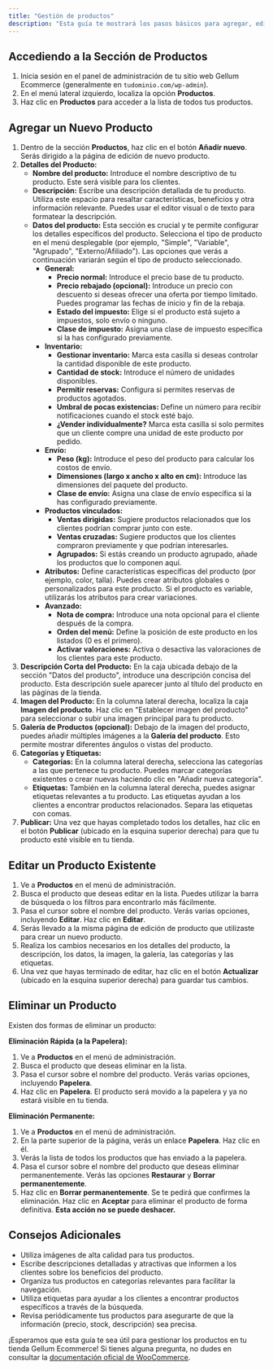 ```yaml
---
title: "Gestión de productos"
description: "Esta guía te mostrará los pasos básicos para agregar, editar y eliminar productos en tu tienda Gellum Ecommerce, que utiliza la plataforma WooCommerce."
---
```


## Accediendo a la Sección de Productos

1. Inicia sesión en el panel de administración de tu sitio web Gellum Ecommerce (generalmente en `tudominio.com/wp-admin`).
2. En el menú lateral izquierdo, localiza la opción **Productos**.
3. Haz clic en **Productos** para acceder a la lista de todos tus productos.

## Agregar un Nuevo Producto

1. Dentro de la sección **Productos**, haz clic en el botón **Añadir nuevo**. Serás dirigido a la página de edición de nuevo producto.
2. **Detalles del Producto:**
   - **Nombre del producto:** Introduce el nombre descriptivo de tu producto. Este será visible para los clientes.
   - **Descripción:** Escribe una descripción detallada de tu producto. Utiliza este espacio para resaltar características, beneficios y otra información relevante. Puedes usar el editor visual o de texto para formatear la descripción.
   - **Datos del producto:** Esta sección es crucial y te permite configurar los detalles específicos del producto. Selecciona el tipo de producto en el menú desplegable (por ejemplo, "Simple", "Variable", "Agrupado", "Externo/Afiliado"). Las opciones que verás a continuación variarán según el tipo de producto seleccionado.
     - **General:**
       - **Precio normal:** Introduce el precio base de tu producto.
       - **Precio rebajado (opcional):** Introduce un precio con descuento si deseas ofrecer una oferta por tiempo limitado. Puedes programar las fechas de inicio y fin de la rebaja.
       - **Estado del impuesto:** Elige si el producto está sujeto a impuestos, solo envío o ninguno.
       - **Clase de impuesto:** Asigna una clase de impuesto específica si la has configurado previamente.
     - **Inventario:**
       - **Gestionar inventario:** Marca esta casilla si deseas controlar la cantidad disponible de este producto.
       - **Cantidad de stock:** Introduce el número de unidades disponibles.
       - **Permitir reservas:** Configura si permites reservas de productos agotados.
       - **Umbral de pocas existencias:** Define un número para recibir notificaciones cuando el stock esté bajo.
       - **¿Vender individualmente?** Marca esta casilla si solo permites que un cliente compre una unidad de este producto por pedido.
     - **Envío:**
       - **Peso (kg):** Introduce el peso del producto para calcular los costos de envío.
       - **Dimensiones (largo x ancho x alto en cm):** Introduce las dimensiones del paquete del producto.
       - **Clase de envío:** Asigna una clase de envío específica si la has configurado previamente.
     - **Productos vinculados:**
       - **Ventas dirigidas:** Sugiere productos relacionados que los clientes podrían comprar junto con este.
       - **Ventas cruzadas:** Sugiere productos que los clientes compraron previamente y que podrían interesarles.
       - **Agrupados:** Si estás creando un producto agrupado, añade los productos que lo componen aquí.
     - **Atributos:** Define características específicas del producto (por ejemplo, color, talla). Puedes crear atributos globales o personalizados para este producto. Si el producto es variable, utilizarás los atributos para crear variaciones.
     - **Avanzado:**
       - **Nota de compra:** Introduce una nota opcional para el cliente después de la compra.
       - **Orden del menú:** Define la posición de este producto en los listados (0 es el primero).
       - **Activar valoraciones:** Activa o desactiva las valoraciones de los clientes para este producto.
3. **Descripción Corta del Producto:** En la caja ubicada debajo de la sección "Datos del producto", introduce una descripción concisa del producto. Esta descripción suele aparecer junto al título del producto en las páginas de la tienda.
4. **Imagen del Producto:** En la columna lateral derecha, localiza la caja **Imagen del producto**. Haz clic en "Establecer imagen del producto" para seleccionar o subir una imagen principal para tu producto.
5. **Galería de Productos (opcional):** Debajo de la imagen del producto, puedes añadir múltiples imágenes a la **Galería del producto**. Esto permite mostrar diferentes ángulos o vistas del producto.
6. **Categorías y Etiquetas:**
   - **Categorías:** En la columna lateral derecha, selecciona las categorías a las que pertenece tu producto. Puedes marcar categorías existentes o crear nuevas haciendo clic en "Añadir nueva categoría".
   - **Etiquetas:** También en la columna lateral derecha, puedes asignar etiquetas relevantes a tu producto. Las etiquetas ayudan a los clientes a encontrar productos relacionados. Separa las etiquetas con comas.
7. **Publicar:** Una vez que hayas completado todos los detalles, haz clic en el botón **Publicar** (ubicado en la esquina superior derecha) para que tu producto esté visible en tu tienda.

## Editar un Producto Existente

1. Ve a **Productos** en el menú de administración.
2. Busca el producto que deseas editar en la lista. Puedes utilizar la barra de búsqueda o los filtros para encontrarlo más fácilmente.
3. Pasa el cursor sobre el nombre del producto. Verás varias opciones, incluyendo **Editar**. Haz clic en **Editar**.
4. Serás llevado a la misma página de edición de producto que utilizaste para crear un nuevo producto.
5. Realiza los cambios necesarios en los detalles del producto, la descripción, los datos, la imagen, la galería, las categorías y las etiquetas.
6. Una vez que hayas terminado de editar, haz clic en el botón **Actualizar** (ubicado en la esquina superior derecha) para guardar tus cambios.

## Eliminar un Producto

Existen dos formas de eliminar un producto:

**Eliminación Rápida (a la Papelera):**

1. Ve a **Productos** en el menú de administración.
2. Busca el producto que deseas eliminar en la lista.
3. Pasa el cursor sobre el nombre del producto. Verás varias opciones, incluyendo **Papelera**.
4. Haz clic en **Papelera**. El producto será movido a la papelera y ya no estará visible en tu tienda.

**Eliminación Permanente:**

1. Ve a **Productos** en el menú de administración.
2. En la parte superior de la página, verás un enlace **Papelera**. Haz clic en él.
3. Verás la lista de todos los productos que has enviado a la papelera.
4. Pasa el cursor sobre el nombre del producto que deseas eliminar permanentemente. Verás las opciones **Restaurar** y **Borrar permanentemente**.
5. Haz clic en **Borrar permanentemente**. Se te pedirá que confirmes la eliminación. Haz clic en **Aceptar** para eliminar el producto de forma definitiva. **Esta acción no se puede deshacer.**

## Consejos Adicionales

- Utiliza imágenes de alta calidad para tus productos.
- Escribe descripciones detalladas y atractivas que informen a los clientes sobre los beneficios del producto.
- Organiza tus productos en categorías relevantes para facilitar la navegación.
- Utiliza etiquetas para ayudar a los clientes a encontrar productos específicos a través de la búsqueda.
- Revisa periódicamente tus productos para asegurarte de que la información (precio, stock, descripción) sea precisa.

¡Esperamos que esta guía te sea útil para gestionar los productos en tu tienda Gellum Ecommerce\! Si tienes alguna pregunta, no dudes en consultar la [documentación oficial de WooCommerce](https://woocommerce.com/documentation/).

<Ayuda />